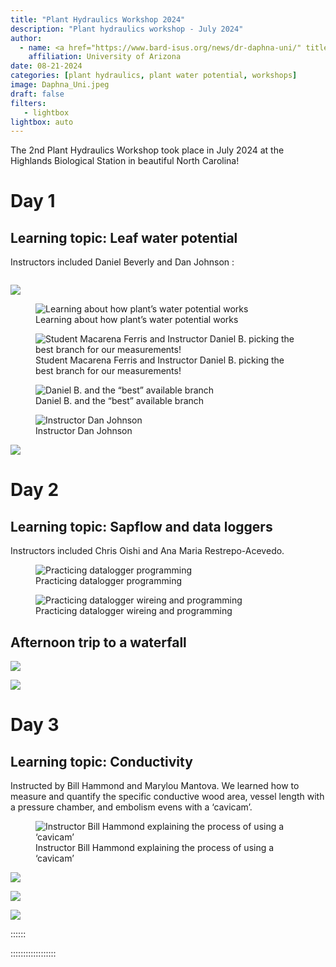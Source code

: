 ```yaml
---
title: "Plant Hydraulics Workshop 2024"
description: "Plant hydraulics workshop - July 2024"
author: 
  - name: <a href="https://www.bard-isus.org/news/dr-daphna-uni/" title = "Visit website">Daphna Uni</a>
    affiliation: University of Arizona
date: 08-21-2024
categories: [plant hydraulics, plant water potential, workshops]
image: Daphna_Uni.jpeg
draft: false
filters:
   - lightbox
lightbox: auto
---
```


The 2nd Plant Hydraulics Workshop took place in July 2024 at the Highlands Biological Station in beautiful North Carolina!

# Day 1

## Learning topic: Leaf water potential

Instructors included Daniel Beverly and Dan Johnson :

```r

```

::::::::: {layout="[[30, -2, 30, -2, 30]]"}
<div>

![](IMG_1.jpg){group="mygallery2"}

</div>

<div>

![Learning about how plant's water potential works](IMG_2.jpg){group="mygallery2"}

</div>

<div>

![Student Macarena Ferris and Instructor Daniel B. picking the best branch for our measurements!](IMG_3.jpg){group="mygallery2"}

</div>

<div>

![Daniel B. and the "best" available branch](IMG_4.jpg){group="mygallery2"}

</div>

<div>

![Instructor Dan Johnson](IMG_5.jpg){group="mygallery2"}

</div>

<div>

![](IMG_6.jpg){group="mygallery2"}

</div>
:::::::::

# Day 2

## Learning topic: Sapflow and data loggers

Instructors included Chris Oishi and Ana Maria Restrepo-Acevedo.

::::: {layout="[[45, -5, 45]]" layout-valign="center"}
<div>

![Practicing datalogger programming](IMG_7.jpg){group="mygallery2"}

</div>

<div>

![Practicing datalogger wireing and programming](IMG_8.jpg){group="mygallery2"}

</div>
:::::

## Afternoon trip to a waterfall

::::: {layout="[[45, -5, 45]]" layout-valign="center"}
<div>

![](IMG_11.jpg){group="mygallery2"}

</div>

<div>

![](IMG_12.jpg){group="mygallery2"}

</div>
:::::

# Day 3

## Learning topic: Conductivity

Instructed by Bill Hammond and Marylou Mantova. We learned how to measure and quantify the specific conductive wood area, vessel length with a pressure chamber, and embolism evens with a 'cavicam'.

:::::::: {layout="[[45, -5, 45]]" layout-valign="center"}
<div>

![Instructor Bill Hammond explaining the process of using a 'cavicam'](IMG_13.jpg){group="mygallery2"}

</div>

<div>

![](IMG_14.jpg){group="mygallery2"}

</div>

<div>

![](IMG_15.jpg){group="mygallery2"}

</div>

<div>

![](IMG_16.jpg){group="mygallery2"}

</div>

<div>

::::::

</div>
::::::::

</div>

::::::::::::::::::
